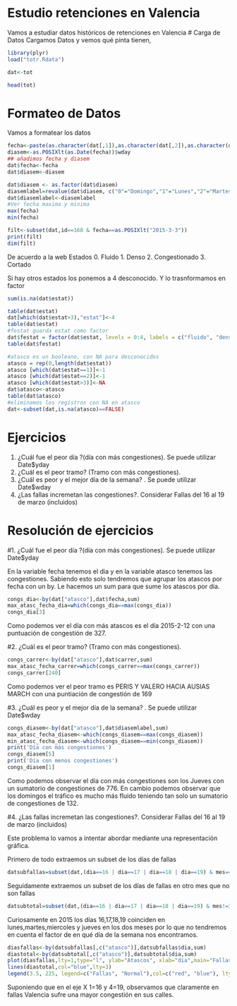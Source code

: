 Estudio retenciones en Valencia
========================================================

Vamos a estudiar  datos históricos de retenciones en Valencia 
# Carga de Datos
Cargamos Datos y vemos qué pinta tienen,

```r
library(plyr)
load("totr.Rdata")

dat<-tot

head(tot)

```
# Formateo de Datos
Vamos a formatear los datos
```r
fecha<-paste(as.character(dat[,1]),as.character(dat[,2]),as.character(dat[,3]),sep="-")
diasem<-as.POSIXlt(as.Date(fecha))$wday
## añadimos fecha y diasem
dat$fecha<-fecha
dat$diasem<-diasem

dat$diasem <- as.factor(dat$diasem)
diasemlabel=revalue(dat$diasem, c("0"="Domingo","1"="Lunes","2"="Martes","3"="Miercoles","4"="Jueves","5"="Viernes","6"="Sabado"))
dat$diasemlabel<-diasemlabel
#Ver fecha maxima y minima
max(fecha)
min(fecha)

filt<-subset(dat,id==168 & fecha==as.POSIXlt("2015-3-3"))
print(filt)
dim(filt)

```

De acuerdo a la web
Estados
0. Fluido
1. Denso
2. Congestionado
3. Cortado

Si hay otros estados los ponemos a 4 desconocido.
Y lo trasnformamos en factor

```r
sum(is.na(dat$estat))

table(dat$estat)
dat[which(dat$estat>3),"estat"]<-4
table(dat$estat)
#festat guarda estat como factor
dat$festat = factor(dat$estat, levels = 0:4, labels = c("fluido", "denso","Congestionado","Cortado","Desconocido"))
table(dat$festat)

#atasco es un booleano, con NA para desconocidos
atasco = rep(0,length(dat$estat))
atasco [which(dat$estat==1)]<-1
atasco [which(dat$estat==2)]<-1
atasco [which(dat$estat>3)]<-NA
dat$atasco<-atasco
table(dat$atasco)
#eliminamos los registros con NA en atasco
dat<-subset(dat,is.na(atasco)==FALSE)
```

# Ejercicios

1. ¿Cuál fue el peor día ?(día con más congestiones). Se puede utilizar Date$yday
2. ¿Cuál es el peor tramo? (Tramo con  más congestiones).
3. ¿Cuál es peor y el mejor día de la semana? .  Se puede utilizar Date$wday
4. ¿Las fallas incremetan las congestiones?. Considerar Fallas del 16 al 19 de marzo (incluidos)

# Resolución de ejercicios

#1. ¿Cuál fue el peor día ?(día con más congestiones). Se puede utilizar Date$yday

En la variable fecha tenemos el dia y en la variable atasco tenemos las congestiones. 
Sabiendo esto solo tendremos que agrupar los atascos por fecha con un by. Le hacemos un sum
para que sume los atascos por día.


```r
congs_dia<-by(dat["atasco"],dat$fecha,sum)
max_atasc_fecha_dia=which(congs_dia==max(congs_dia))
congs_dia[3]
```

Como podemos ver el día con más atascos es el día 2015-2-12 con una puntuación de congestión de 327.

#2. ¿Cuál es el peor tramo? (Tramo con  más congestiones).
```r
congs_carrer<-by(dat["atasco"],dat$carrer,sum)
max_atasc_fecha_carrer=which(congs_carrer==max(congs_carrer))
congs_carrer[240]
```

Como podemos ver el peor tramo es PERIS Y VALERO HACIA AUSIAS MARCH con una puntiación de congestión de 169

#3. ¿Cuál es peor y el mejor día de la semana? . Se puede utilizar Date$wday

```r
congs_diasem<-by(dat["atasco"],dat$diasemlabel,sum)
max_atasc_fecha_diasem<-which(congs_diasem==max(congs_diasem))
min_atasc_fecha_diasem<-which(congs_diasem==min(congs_diasem))
print('Día con más congestiones')
congs_diasem[5]
print('Día con menos congestiones')
congs_diasem[1]
```

Como podemos observar el día con más congestiones son los Jueves con un sumatorio de congestiones de 776. En cambio podemos observar
que los domingos el tráfico es mucho más fluido teniendo tan solo un sumatorio de congestiones de 132.


#4. ¿Las fallas incremetan las congestiones?. Considerar Fallas del 16 al 19 de marzo (incluidos)

Este problema lo vamos a intentar abordar mediante una representación gráfica. 

Primero de todo extraemos un subset de los días de fallas

```r
datsubfallas=subset(dat,(dia==16 | dia==17 | dia==18 | dia==19) & mes==3)
```
Seguidamente extraemos un subset de los días de fallas en otro mes que no son fallas

```r
datsubtotal=subset(dat,(dia==16 | dia==17 | dia==18 | dia==19) & mes!=3)
```
Curiosamente en 2015 los días 16,17,18,19 coinciden en lunes,martes,miercoles y jueves en los dos meses por lo que
no tendremos en cuenta el factor de en qué día de la semana nos encontramos.

```r
diasfallas<-by(datsubfallas[,c("atasco")],datsubfallas$dia,sum)
diastotal<-by(datsubtotal[,c("atasco")],datsubtotal$dia,sum)
plot(diasfallas,lty=1,type="l", ylab="Atascos", xlab="dia",main="Fallas",col="red")
lines(diastotal,col="blue",lty=3)
legend(3.5, 225, legend=c("Fallas", "Normal"),col=c("red", "blue"), lty=1:3, cex=0.8)
```

Suponiendo que en el eje X 1=16 y 4=19, observamos que claramente en fallas Valencia sufre una mayor congestión en sus calles.